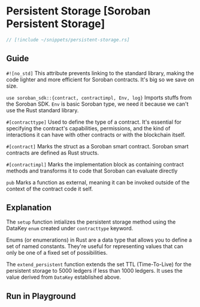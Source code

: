 
# Persistent Storage [Soroban Persistent Storage]

```rust
// [!include ~/snippets/persistent-storage.rs]
```

## Guide

`#![no_std]` This attribute prevents linking to the standard library, making the code lighter and more efficient for Soroban contracts. It's big so we save on size.

`use soroban_sdk::{contract, contractimpl, Env, log}`  Imports stuffs from the Soroban SDK. `Env` is basic Soroban type, we need it because we can't use the Rust standard library.

`#[contracttype]` Used to define the type of a contract. It's essential for specifying the contract's capabilities, permissions, and the kind of interactions it can have with other contracts or with the blockchain itself.

`#[contract]`  Marks the struct as a Soroban smart contract. Soroban smart contracts are defined as Rust structs.

`#[contractimpl]` Marks the implementation block as containing contract methods and transforms it to code that Soroban can evaluate directly

`pub` Marks a function as external, meaning it can be invoked outside of the context of the contract code it
self.

## Explanation

The `setup` function intializes the persistent storage method using the DataKey `enum` created under `contracttype` keyword.

Enums (or enumerations) in Rust are a data type that allows you to define a set of named constants. They're useful for representing values that can only be one of a fixed set of possibilities.

The `extend_persistent` function extends the set TTL (Time-To-Live) for the persistent storage to 5000 ledgers if less than 1000 ledgers. It uses the value derived from `DataKey` established above.

## Run in Playground

<Playground okashiID="amxqbkunuqyrdfbcvghkcmjzpqng" />

